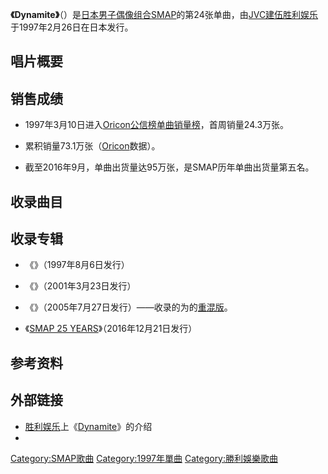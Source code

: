 {{Infobox Single 
| Name           = Dynamite
| Original name  = {{lang|ja|ダイナマイト}}
| Artist         = [[SMAP|SMAP]]
| Cover          = Dynamite SMAP cover.jpg
| Album          = {{Link-ja|SMAP 011 ス|SMAP 011 ス}}
| A-side         = {{lang|ja|ダイナマイト}}
| B-side         = {{lang|en|Fool On The Hill}}
| Released       = {{Flagicon|JPN}} {{Start date|1997|02|26}}
| Format         = [[8厘米CD|8厘米CD]]
| Genre          = [[日本流行音乐|日本流行音乐]]
| Length         = 18分45秒
| Label          = [[JVC建伍胜利娱乐|JVC建伍胜利娱乐]]
| Certification  = [[金唱片|双白金唱片]]（[[日本唱片协会|日本唱片协会]]）
| Chart position = {{Plain list|
* 单曲周榜第3名（[[Oricon公信榜|Oricon公信榜]]）
* 1997年单曲年榜第28名（Oricon公信榜）
}}
| Last single    = [[SHAKE_(SMAP单曲)|SHAKE]]<br /><small>（1996年）</small>
| This single    = '''Dynamite'''<br /><small>（1997年）</small>
| Next single    = {{Link-ja|芹菜 (SMAP单曲)|セロリ (SMAPの曲)|芹菜}}<br /><small>（1997年）</small>
}}

'''《Dynamite》'''（{{Lang-ja|ダイナマイト}}）是[[日本|日本]][[偶像_(日本)|男子偶像]][[男子演唱團體|组合]][[SMAP|SMAP]]的第24张单曲，由[[JVC建伍胜利娱乐|JVC建伍胜利娱乐]]于1997年2月26日在日本发行。

== 唱片概要 ==

== 销售成绩 ==
* 1997年3月10日进入[[Oricon公信榜|Oricon公信榜单曲销量榜]]，首周销量24.3万张。

* 累积销量73.1万张（[[Oricon|Oricon]]数据）。

* 截至2016年9月，单曲出货量达95万张，是SMAP历年单曲出货量第五名。

== 收录曲目 ==
{{Track listing
| total_length  = 18:45

| title1        = {{lang|ja|'''ダイナマイト'''}}
| music1        = {{Link-ja|小森田实|小森田実}}
| lyrics1       = {{Link-ja|森浩美|森浩美}}
| arranger1     = 小森田实
| longnote1     = [[富士电视网|富士电视网]]综艺节目《[[SMAP×SMAP|SMAP×SMAP]]》主题曲
| length1       = 4:50

| title2        = {{lang|en|'''Fool On The Hill'''}}
| music2        = {{Link-ja|Face 2 fAKE|Face 2 fAKE}}
| lyrics2       = 相田毅
| arranger2     = {{Link-ja|CHOKKAKU|CHOKKAKU}}
| length2       = 4:33

| title3        = {{lang|ja|ダイナマイト}}
| note3         = music track
| length3       = 4:49

| title4        = {{lang|en|Fool On The Hill}}
| note4         = music track
| length4       = 4:31

}}

== 收录专辑 ==
* 《{{Link-ja|SMAP 011 ス|SMAP 011 ス}}》（1997年8月6日发行）

* 《{{Link-ja|Smap Vest|Smap Vest}}》（2001年3月23日发行）

* 《{{Link-ja|SAMPLE BANG!|SAMPLE BANG!}}》（2005年7月27日发行）——收录的为{{Link-en|MJ Cole|MJ Cole}}的[[重混|重混版]]。

* 《[[SMAP_25_YEARS|SMAP 25 YEARS]]》（2016年12月21日发行）

== 参考资料 ==
{{Reflist}}

== 外部链接 ==
* [[胜利娱乐|胜利娱乐]]上《[https://www.jvcmusic.co.jp/-/Discography/A002763/VIDL-10851.html Dynamite]{{Wayback|url=https://www.jvcmusic.co.jp/-/Discography/A002763/VIDL-10851.html |date=20170908025517 }}》的介绍{{ja}}
* {{Douban|3298206|Dynamite|music}}

{{SMAP}}

[[Category:SMAP歌曲|Category:SMAP歌曲]]
[[Category:1997年單曲|Category:1997年單曲]]
[[Category:勝利娛樂歌曲|Category:勝利娛樂歌曲]]